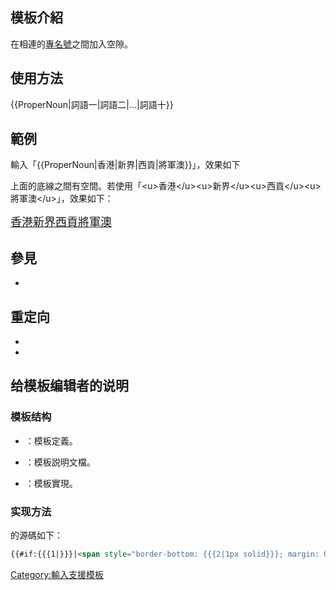 <IncludeOnly><IncludeOnly><!-- 在這裡加入模板的保護標識 --></IncludeOnly><NoInclude>{{template doc page viewed directly}}</NoInclude>
<!-- 在本行下編輯模板說明 -->
== 模板介紹 ==
在相連的[[專名號]]之間加入空隙。
== 使用方法 ==
<nowiki>{{ProperNoun|詞語一|詞語二|...|詞語十}}</nowiki>

== 範例 ==
輸入「<nowiki>{{ProperNoun|香港|新界|西貢|將軍澳}}</nowiki>」，效果如下

<span style="font-size:18px">{{ProperNoun|香港|新界|西貢|將軍澳}}</span>

上面的底線之間有空間。若使用「<nowiki><u>香港</u><u>新界</u><u>西貢</u><u>將軍澳</u></nowiki>」，效果如下：

<span style="font-size:18px"><u>香港</u><u>新界</u><u>西貢</u><u>將軍澳</u></span>

== 參見 ==
* {{tl|WavyBookMark}}

==重定向==
* {{tl|私名号}}
* {{tl|专名号}}

== 给模板编辑者的说明 ==
=== 模板结构 ===
* {{tl|ProperNoun}}：模板定義。
* {{tl|ProperNoun/doc}}：模板説明文檔。
* {{tl|ProperNoun/item}}：模板實現。

=== 实现方法 ===
{{tl|ProperNoun/item}}的源碼如下：
<syntaxhighlight lang="html">
{{#if:{{{1|}}}|<span style="border-bottom: {{{2|1px solid}}}; margin: 0 1px;"><span style="margin: 0 -1px;">{{{1|}}}</span></span>}}
</syntaxhighlight>

<IncludeOnly>
<!-- 本行下加入模板的分類 -->
[[Category:輸入支援模板]]
</IncludeOnly>